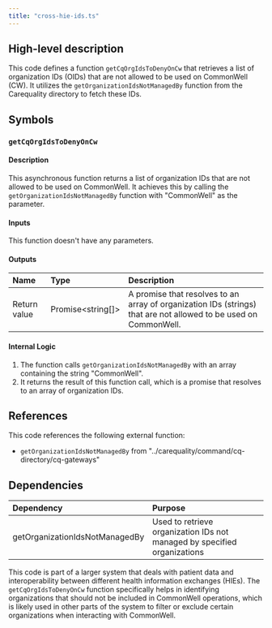 ```yaml
---
title: "cross-hie-ids.ts"
---
```


## High-level description
This code defines a function `getCqOrgIdsToDenyOnCw` that retrieves a list of organization IDs (OIDs) that are not allowed to be used on CommonWell (CW). It utilizes the `getOrganizationIdsNotManagedBy` function from the Carequality directory to fetch these IDs.

## Symbols

### `getCqOrgIdsToDenyOnCw`
#### Description
This asynchronous function returns a list of organization IDs that are not allowed to be used on CommonWell. It achieves this by calling the `getOrganizationIdsNotManagedBy` function with "CommonWell" as the parameter.

#### Inputs
This function doesn't have any parameters.

#### Outputs
| Name | Type | Description |
|:-----|:-----|:------------|
| Return value | Promise&lt;string[]&gt; | A promise that resolves to an array of organization IDs (strings) that are not allowed to be used on CommonWell. |

#### Internal Logic
1. The function calls `getOrganizationIdsNotManagedBy` with an array containing the string "CommonWell".
2. It returns the result of this function call, which is a promise that resolves to an array of organization IDs.

## References
This code references the following external function:
- `getOrganizationIdsNotManagedBy` from "../carequality/command/cq-directory/cq-gateways"

## Dependencies
| Dependency | Purpose |
|:-----------|:--------|
| getOrganizationIdsNotManagedBy | Used to retrieve organization IDs not managed by specified organizations |

This code is part of a larger system that deals with patient data and interoperability between different health information exchanges (HIEs). The `getCqOrgIdsToDenyOnCw` function specifically helps in identifying organizations that should not be included in CommonWell operations, which is likely used in other parts of the system to filter or exclude certain organizations when interacting with CommonWell.